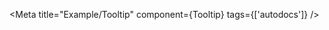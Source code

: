 
<Meta title="Example/Tooltip"
      component={Tooltip}
      tags={['autodocs']} 
/>



<Title />

## 설치

프로젝트에 @custompackages/designsystem이 설치되어 있는지 확인하세요. 

다음과 같이 Tooltip 컴포넌트를 임포트할 수 있습니다

```jsx
import { Tooltip } from '@custompackages/designsystem';
```
  
## TooltipExample

<Canvas>
  <Story name="BasicTooltipExample"  >
    {args => <TooltipExample  {...args} />}
  </Story>
</Canvas>
 
<details>
  <summary>코드 예시 </summary>
  
```
import { Tooltip } from '@custompackages/designsystem'
import React from 'react'

const TooltipExample = ({ side, align, ...rest }) => {
  return (
    <Tooltip {...rest}>
      <Tooltip.Trigger>
        <button type="button">hover me!</button>
      </Tooltip.Trigger>

      <Tooltip.Content side={left} align={align}>
        Max width of tooltips is 240px - wrap text if necessary.
      </Tooltip.Content>
    </Tooltip>
  )}
```
</details>

## Props

<Controls />

 